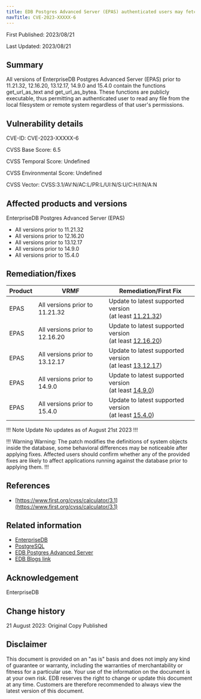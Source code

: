 ```yaml
---
title: EDB Postgres Advanced Server (EPAS) authenticated users may fetch any URL
navTitle: CVE-2023-XXXXX-6
---
```


First Published: 2023/08/21

Last Updated: 2023/08/21

## Summary 

All versions of EnterpriseDB Postgres Advanced Server (EPAS) prior to 11.21.32, 12.16.20, 13.12.17, 14.9.0 and 15.4.0 contain the functions get_url_as_text and get_url_as_bytea. These functions are publicly executable, thus permitting an authenticated user to read any file from the local filesystem or remote system regardless of that user's permissions.

## Vulnerability details

CVE-ID:  CVE-2023-XXXXX-6

CVSS Base Score: 6.5

CVSS Temporal Score: Undefined

CVSS Environmental Score: Undefined

CVSS Vector: CVSS:3.1/AV:N/AC:L/PR:L/UI:N/S:U/C:H/I:N/A:N

## Affected products and versions

EnterpriseDB Postgres Advanced Server (EPAS)
* All versions prior to 11.21.32
* All versions prior to 12.16.20
* All versions prior to 13.12.17
* All versions prior to 14.9.0
* All versions prior to 15.4.0 

## Remediation/fixes

| Product | VRMF | Remediation/First Fix |
|---------|------|-----------------------|
| EPAS | All versions prior to 11.21.32 | Update to latest supported version <br/> (at least [11.21.32](/epas/11/epas_rel_notes/epas11_21_32_rel_notes/)) 
| EPAS | All versions prior to 12.16.20 | Update to latest supported version <br/> (at least [12.16.20](/epas/12/epas_rel_notes/epas12_16_20_rel_notes/)) |
| EPAS | All versions prior to 13.12.17 | Update to latest supported version <br/> (at least [13.12.17](/epas/13/epas_rel_notes/epas13_12_17_rel_notes/))
| EPAS | All versions prior to 14.9.0 | Update to latest supported version <br/> (at least [14.9.0](/epas/14/epas_rel_notes/epas14_9_0_rel_notes/))
| EPAS | All versions prior to 15.4.0 | Update to latest supported version <br/> (at least [15.4.0](/epas/15/epas_rel_notes/epas15_4_0_rel_notes/))

!!! Note Update
No updates as of August 21st 2023
!!!

!!! Warning Warning:
The patch modifies the definitions of system objects inside the database, some behavioral differences may be noticeable after applying fixes. Affected users should confirm whether any of the provided fixes are likely to affect applications running against the database prior to applying them. 
!!!

## References

* [https://www.first.org/cvss/calculator/3.1](https://www.first.org/cvss/calculator/3.1)


## Related information

* [EnterpriseDB](https://www.enterprisedb.com/)
* [PostgreSQL](https://postgresql.org)
* [EDB Postgres Advanced Server](https://www.enterprisedb.com/products/edb-postgres-advanced-server)
* [EDB Blogs link](https://enterprisedb.com/blog/edb-security-advisory-multiple-vulnerabilities)

## Acknowledgement

EnterpriseDB

## Change history

21 August 2023: Original Copy Published

## Disclaimer

This document is provided on an "as is" basis and does not imply any kind of guarantee or warranty, including the warranties of merchantability or fitness for a particular use. Your use of the information on the document is at your own risk. EDB reserves the right to change or update this document at any time. Customers are therefore recommended to always view the latest version of this document.